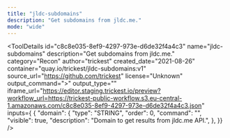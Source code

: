 ```yaml
---
title: "jldc-subdomains"
description: "Get subdomains from jldc.me."
mode: "wide"
---
```



<ToolDetails
  id="c8c8e035-8ef9-4297-973e-d6de32f4a4c3"
  name="jldc-subdomains"
  description="Get subdomains from jldc.me."
  category="Recon"
  author="trickest"
  created_date="2021-08-26"
  container="quay.io/trickest/jldc-subdomains:v1"
  source_url="https://github.com/trickest"
  license="Unknown"
  output_command=">"
  output_type=""
  iframe_url="https://editor.staging.trickest.io/preview?workflow_url=https://trickest-public-workflow.s3.eu-central-1.amazonaws.com/c8c8e035-8ef9-4297-973e-d6de32f4a4c3.json"
  inputs={ {
  "domain": {
    "type": "STRING",
    "order": 0,
    "command": "",
    "visible": true,
    "description": "Domain to get results from jldc.me API.",
  },
}}
/>
